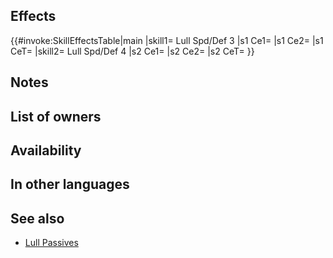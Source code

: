 {{Passive
|name=Lull Spd/Def
|type=B
|exclusive=0
|canUseMove={{MoveList|Infantry,Cavalry}}
|canUseWeapon={{WeaponList|All}}
|1name=Lull Spd/Def 1
|1tagid=SID_速さ守備の凪1
|alt1name=Lull Spd Def 1
|1effect=Inflicts Spd/Def-1 on foe and neutralizes foe's bonuses to Spd/Def (from skills like Fortify, Rally, etc.) during combat.
|1required=-
|1cost=60
|1promotionRarity=4
|1promotionTier=1
|2name=Lull Spd/Def 2
|2tagid=SID_速さ守備の凪2
|alt2name=Lull Spd Def 2
|2effect=Inflicts Spd/Def-2 on foe and neutralizes foe's bonuses to Spd/Def (from skills like Fortify, Rally, etc.) during combat.
|2cost=120
|2promotionRarity=5
|2promotionTier=1
|3name=Lull Spd/Def 3
|3tagid=SID_速さ守備の凪3
|alt3name=Lull Spd Def 3
|3effect=Inflicts Spd/Def-3 on foe and neutralizes foe's bonuses to Spd/Def (from skills like Fortify, Rally, etc.) during combat.
|3cost=240
|3next=-
|4name=Lull Spd/Def 4
|alt4name=Lull Spd Def 4
|4tagid=SID_速さ守備の凪4
|4effect=Inflicts Spd/Def-X on foe (X = 4 + number of【Bonus】effects active on foe; max 8; excludes stat bonuses) and neutralizes foe's bonuses to Spd/Def (from skills like Fortify, Rally, etc.) during combat.<br><br>【Bonus】<br>All effects that last "for 1 turn" or "that turn only." Includes bonuses granted by a skill like Rally or Hone and positive status effects (extra movement or effects like Dominance).
|4cost=300
|properties=random_owner
}}
==Effects==
{{#invoke:SkillEffectsTable|main
|skill1={{Si|Lull Spd/Def 3}} Lull Spd/Def 3
|s1 Ce1={{Eft|Temporary debuffs|Spd/Def|3}}
|s1 Ce2={{Eft|Neutralize Bonuses|Spd/Def}}
|s1 CeT={{Tgt|Foe}}
|skill2={{Si|Lull Spd/Def 4}} Lull Spd/Def 4
|s2 Ce1={{Eft|Temporary debuffs|Spd/Def|4 + {{Kp|Bonus}} effects<br>active on {{Tgt|Foe}}<br>(excluding {{SEt|Bonuses}})|max=8}}
|s2 Ce2={{Eft|Neutralize Bonuses|Spd/Def}}
|s2 CeT={{Tgt|Foe}}
}}
==Notes==
{{Temporary debuffs}}
{{Bonus neutralization}}
{{EffectfromBonus|additional temporary debuffs|name=Lull Spd/Def 4|target=the foe|nonStat=1}}
==List of owners==
{{Skill Hero List}}
==Availability==
{{PassiveFocusList}}
{{PassiveDistributionList}}
{{PassiveCombatManualList}}
==In other languages==
{{OtherLanguages
|english=Lull Spd/Def
|japanese=速さ守備の凪
|german=Ges./Ver.-Tief
|spanishEU=Calma Vel/Def
|spanishLA=Calma Vel./Def.
|french=Répit Vit/Déf
|italian=Culla Vel/Dif
|chineseTW=速度防守的靜謐
|portuguese=Vel./Def. calm.
}}
==See also==
{{See also skills|cond=Description LIKE '%number of%Bonus%effects active on%' AND Exclusive='1'}}
* [[Lull Passives]]
{{Passives Navbox|B}}